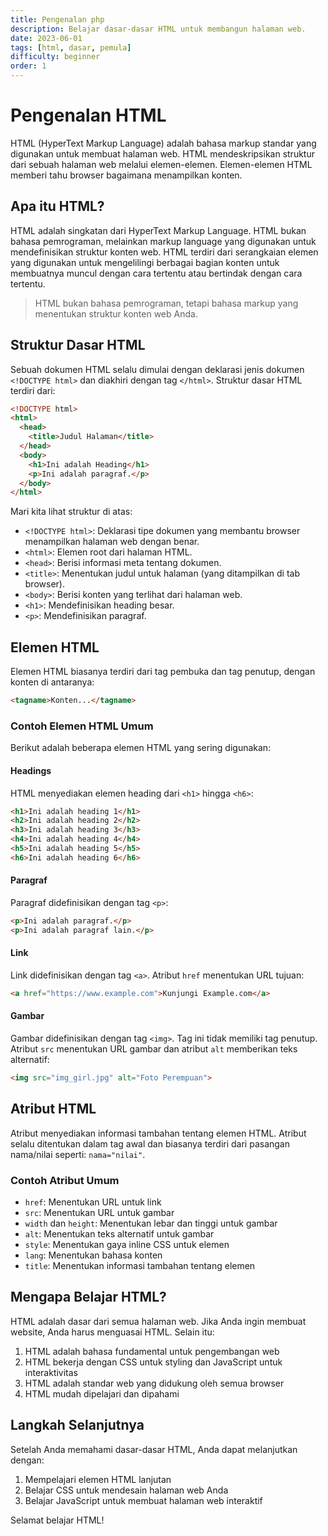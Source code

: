 ```yaml
---
title: Pengenalan php
description: Belajar dasar-dasar HTML untuk membangun halaman web.
date: 2023-06-01
tags: [html, dasar, pemula]
difficulty: beginner
order: 1
---
```


# Pengenalan HTML

HTML (HyperText Markup Language) adalah bahasa markup standar yang digunakan untuk membuat halaman web. HTML mendeskripsikan struktur dari sebuah halaman web melalui elemen-elemen. Elemen-elemen HTML memberi tahu browser bagaimana menampilkan konten.

## Apa itu HTML?

HTML adalah singkatan dari HyperText Markup Language. HTML bukan bahasa pemrograman, melainkan markup language yang digunakan untuk mendefinisikan struktur konten web. HTML terdiri dari serangkaian elemen yang digunakan untuk mengelilingi berbagai bagian konten untuk membuatnya muncul dengan cara tertentu atau bertindak dengan cara tertentu.

>   HTML bukan bahasa pemrograman, tetapi bahasa markup yang menentukan struktur konten web Anda.


## Struktur Dasar HTML

Sebuah dokumen HTML selalu dimulai dengan deklarasi jenis dokumen `<!DOCTYPE html>` dan diakhiri dengan tag `</html>`. Struktur dasar HTML terdiri dari:

```html
<!DOCTYPE html>
<html>
  <head>
    <title>Judul Halaman</title>
  </head>
  <body>
    <h1>Ini adalah Heading</h1>
    <p>Ini adalah paragraf.</p>
  </body>
</html>
```

Mari kita lihat struktur di atas:

- `<!DOCTYPE html>`: Deklarasi tipe dokumen yang membantu browser menampilkan halaman web dengan benar.
- `<html>`: Elemen root dari halaman HTML.
- `<head>`: Berisi informasi meta tentang dokumen.
- `<title>`: Menentukan judul untuk halaman (yang ditampilkan di tab browser).
- `<body>`: Berisi konten yang terlihat dari halaman web.
- `<h1>`: Mendefinisikan heading besar.
- `<p>`: Mendefinisikan paragraf.

## Elemen HTML

Elemen HTML biasanya terdiri dari tag pembuka dan tag penutup, dengan konten di antaranya:

```html
<tagname>Konten...</tagname>
```

### Contoh Elemen HTML Umum

Berikut adalah beberapa elemen HTML yang sering digunakan:

#### Headings

HTML menyediakan elemen heading dari `<h1>` hingga `<h6>`:

```html
<h1>Ini adalah heading 1</h1>
<h2>Ini adalah heading 2</h2>
<h3>Ini adalah heading 3</h3>
<h4>Ini adalah heading 4</h4>
<h5>Ini adalah heading 5</h5>
<h6>Ini adalah heading 6</h6>
```

#### Paragraf

Paragraf didefinisikan dengan tag `<p>`:

```html
<p>Ini adalah paragraf.</p>
<p>Ini adalah paragraf lain.</p>
```

#### Link

Link didefinisikan dengan tag `<a>`. Atribut `href` menentukan URL tujuan:

```html
<a href="https://www.example.com">Kunjungi Example.com</a>
```

#### Gambar

Gambar didefinisikan dengan tag `<img>`. Tag ini tidak memiliki tag penutup. Atribut `src` menentukan URL gambar dan atribut `alt` memberikan teks alternatif:

```html
<img src="img_girl.jpg" alt="Foto Perempuan">
```

## Atribut HTML

Atribut menyediakan informasi tambahan tentang elemen HTML. Atribut selalu ditentukan dalam tag awal dan biasanya terdiri dari pasangan nama/nilai seperti: `nama="nilai"`.

### Contoh Atribut Umum

- `href`: Menentukan URL untuk link
- `src`: Menentukan URL untuk gambar
- `width` dan `height`: Menentukan lebar dan tinggi untuk gambar
- `alt`: Menentukan teks alternatif untuk gambar
- `style`: Menentukan gaya inline CSS untuk elemen
- `lang`: Menentukan bahasa konten
- `title`: Menentukan informasi tambahan tentang elemen

## Mengapa Belajar HTML?

HTML adalah dasar dari semua halaman web. Jika Anda ingin membuat website, Anda harus menguasai HTML. Selain itu:

1. HTML adalah bahasa fundamental untuk pengembangan web
2. HTML bekerja dengan CSS untuk styling dan JavaScript untuk interaktivitas
3. HTML adalah standar web yang didukung oleh semua browser
4. HTML mudah dipelajari dan dipahami

## Langkah Selanjutnya

Setelah Anda memahami dasar-dasar HTML, Anda dapat melanjutkan dengan:

1. Mempelajari elemen HTML lanjutan
2. Belajar CSS untuk mendesain halaman web Anda
3. Belajar JavaScript untuk membuat halaman web interaktif

Selamat belajar HTML! 